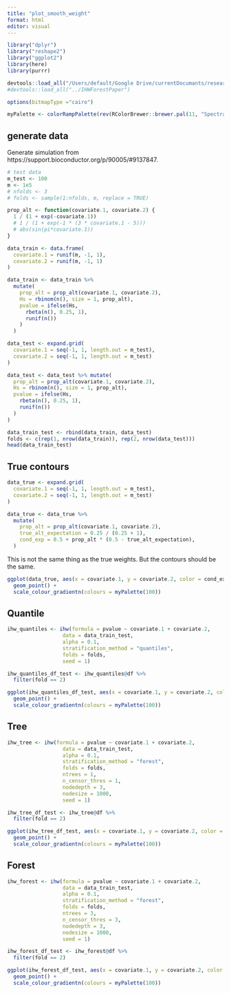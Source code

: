 ```yaml
---
title: "plot_smooth_weight"
format: html
editor: visual
---
```


```r
library("dplyr")
library("reshape2")
library("ggplot2")
library(here)
library(purrr)

devtools::load_all("/Users/default/Google Drive/currentDocumants/research/2022_IHW-Forest/Code/IHW")
#devtools::load_all("../IHWForestPaper")

options(bitmapType ="cairo")
```

```r
myPalette <- colorRampPalette(rev(RColorBrewer::brewer.pal(11, "Spectral")))
```

## generate data
Generate simulation from https://support.bioconductor.org/p/90005/#9137847. 
```r
# test data
m_test <- 100
m <- 1e5
# nfolds <- 3
# folds <- sample(1:nfolds, m, replace = TRUE)
```

```r
prop_alt <- function(covariate.1, covariate.2) {
  1 / (1 + exp(-covariate.1))
  # 1 / (1 + exp(-1 * (3 * covariate.1 - 5)))
  # abs(sin(pi*covariate.1))
}
```

```r
data_train <- data.frame(
  covariate.1 = runif(m, -1, 1),
  covariate.2 = runif(m, -1, 1)
)

data_train <- data_train %>%
  mutate(
    prop_alt = prop_alt(covariate.1, covariate.2),
    Hs = rbinom(n(), size = 1, prop_alt),
    pvalue = ifelse(Hs,
      rbeta(n(), 0.25, 1),
      runif(n())
    )
  )

data_test <- expand.grid(
  covariate.1 = seq(-1, 1, length.out = m_test),
  covariate.2 = seq(-1, 1, length.out = m_test)
)

data_test <- data_test %>% mutate(
  prop_alt = prop_alt(covariate.1, covariate.2),
  Hs = rbinom(n(), size = 1, prop_alt),
  pvalue = ifelse(Hs,
    rbeta(n(), 0.25, 1),
    runif(n())
  )
)
```

```r
data_train_test <- rbind(data_train, data_test)
folds <- c(rep(1, nrow(data_train)), rep(2, nrow(data_test)))
head(data_train_test)
```

## True contours
```r
data_true <- expand.grid(
  covariate.1 = seq(-1, 1, length.out = m_test),
  covariate.2 = seq(-1, 1, length.out = m_test)
)

data_true <- data_true %>%
  mutate(
    prop_alt = prop_alt(covariate.1, covariate.2),
    true_alt_expectation = 0.25 / (0.25 + 1),
    cond_exp = 0.5 + prop_alt * (0.5 - true_alt_expectation),
  )
```

This is not the same thing as the true weights. But the contours should be the same.

```r
ggplot(data_true, aes(x = covariate.1, y = covariate.2, color = cond_exp))+
  geom_point() +
  scale_colour_gradientn(colours = myPalette(100))
```

## Quantile

```r
ihw_quantiles <- ihw(formula = pvalue ~ covariate.1 + covariate.2, 
                  data = data_train_test, 
                  alpha = 0.1, 
                  stratification_method = "quantiles", 
                  folds = folds, 
                  seed = 1)

ihw_quantiles_df_test <- ihw_quantiles@df %>%
  filter(fold == 2)
```

```r
ggplot(ihw_quantiles_df_test, aes(x = covariate.1, y = covariate.2, color = weight))+
  geom_point() +
  scale_colour_gradientn(colours = myPalette(100))
```

## Tree
```r
ihw_tree <- ihw(formula = pvalue ~ covariate.1 + covariate.2, 
                  data = data_train_test, 
                  alpha = 0.1, 
                  stratification_method = "forest", 
                  folds = folds, 
                  ntrees = 1, 
                  n_censor_thres = 1, 
                  nodedepth = 3, 
                  nodesize = 1000, 
                  seed = 1)

ihw_tree_df_test <- ihw_tree@df %>%
  filter(fold == 2)
```

```r
ggplot(ihw_tree_df_test, aes(x = covariate.1, y = covariate.2, color = weight))+
  geom_point() +
  scale_colour_gradientn(colours = myPalette(100))
```

## Forest

```r
ihw_forest <- ihw(formula = pvalue ~ covariate.1 + covariate.2, 
                  data = data_train_test, 
                  alpha = 0.1, 
                  stratification_method = "forest", 
                  folds = folds, 
                  ntrees = 3, 
                  n_censor_thres = 3, 
                  nodedepth = 3, 
                  nodesize = 1000, 
                  seed = 1)

ihw_forest_df_test <- ihw_forest@df %>%
  filter(fold == 2)
```

```r
ggplot(ihw_forest_df_test, aes(x = covariate.1, y = covariate.2, color = weight))+
  geom_point() +
  scale_colour_gradientn(colours = myPalette(100))
```

